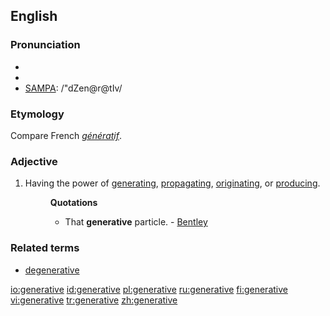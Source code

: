 ==English==

===Pronunciation===
* {{enPR|jĕn'ər-ə-tĭv}}
* {{IPA|/ˈdʒenərətɪv/}}
* [[w:SAMPA|SAMPA]]: /"dZen@r@tIv/

===Etymology===
Compare French ''[[génératif]]''.

===Adjective===
{{en-adj}}

# Having the power of [[generating]], [[propagating]], [[originating]], or [[producing]].
#: '''Quotations'''
#:* That '''generative''' particle. - [[Bentley]]

===Related terms===
* [[degenerative]]

[[io:generative]]
[[id:generative]]
[[pl:generative]]
[[ru:generative]]
[[fi:generative]]
[[vi:generative]]
[[tr:generative]]
[[zh:generative]]